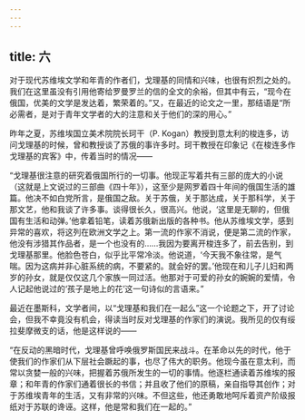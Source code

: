 ```yaml
---
---
---
```

title: 六
---



对于现代苏维埃文学和年青的作者们，戈理基的同情和兴味，也很有炽烈之处的。我们在这里虽没有引用他寄给罗曼罗兰的信的全文的余裕，但其中有云，“现今在俄国，优美的文学是发达着，繁荣着的。”又，在最近的论文之一里，那结语是“所必需者，是对于青年文学者的大的注意和关于他们的深的用心。”

昨年之夏，苏维埃国立美术院院长珂干（P. Kogan）教授到意太利的梭连多，访问戈理基的时候，曾和教授谈了苏俄的事许多时。珂干教授在印象记《在梭连多作戈理基的宾客》中，传着当时的情况——

“戈理基很注意的研究着俄国所行的一切事。他现正写着共有三部的庞大的小说（这就是上文说过的三部曲《四十年》），这至少是网罗着四十年间的俄国生活的雄篇。他决不如白党所言，是俄国之敌。关于苏俄，关于那达成，关于那科学，关于那文艺，他和我谈了许多事。谈得很长久，很高兴。他说，‘这里是无聊的，但俄国有生活和动弹。’他拿着铅笔，读着苏俄新出版的各种书。他从苏维埃文学，感到异常的喜欢，将这列在欧洲文学之上。第一流的作家不消说，便是第二流的作家，他没有涉猎其作品者，是一个也没有的……我因为要离开梭连多了，前去告别，到戈理基那里。他脸色苍白，似乎比平常冷淡。他说道，‘今天我不象往常，是气喘。因为这病并非心脏系统的病，不要紧的。就会好的罢。’他现在和儿子儿妇和两岁的孙女，就是仅仅这几个家族一同过活。他那对于可爱的孙女的婉婉的爱情，令人记起他说过的‘孩子是地上的花’这一句诗似的言语来。”

最近在墨斯科，文学者间，以“戈理基和我们在一起么”这一个论题之下，开了讨论会，但我不幸竟没有机会，得读当时反对戈理基的作家们的演说。我所见的仅有绥拉斐摩微支的话，他是这样说的——

“在反动的黑暗时代，戈理基曾呼唤俄罗斯国民来战斗。在革命以先的时代，他于使我们的作家们从下层社会蹶起的事，也尽了伟大的职务。他现今虽在意太利，而常以贪婪一般的兴味，把握着苏俄所发生的一切的事情。他逐栏通读着苏维埃的报章；和年青的作家们通着很长的书信；并且收了他们的原稿，亲自指导其创作；对于苏维埃青年的生活，又有非常的兴味。不但这些，他还勇敢地呵斥着资产阶级报纸对于苏联的谗诬。这样，他是常和我们在一起的。”